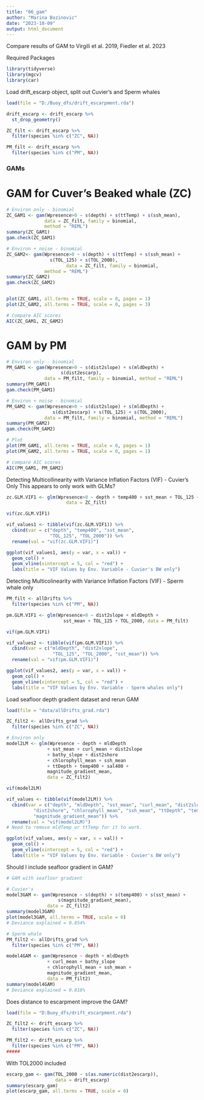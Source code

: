 ```yaml
---
title: "06_gam"
author: "Marina Bozinovic"
date: "2023-10-09"
output: html_document
---
```


Compare results of GAM to Virgili et al. 2019, Fiedler et al. 2023


Required Packages
```r
library(tidyverse)
library(mgcv)
library(car)
```

Load drift_escarp object, split out Cuvier's and Sperm whales
```r
load(file = "D:/Buoy_dfs/drift_escarpment.rda")

drift_escarp <- drift_escarp %>%
  st_drop_geometry()

ZC_filt <- drift_escarp %>% 
  filter(species %in% c("ZC", NA))

PM_filt <- drift_escarp %>% 
  filter(species %in% c("PM", NA))

```


### GAMs

# GAM for Cuver's Beaked whale (ZC)

```r
# Environ only - binomial
ZC_GAM1 <- gam(Wpresence>0 ~ s(depth) + s(ttTemp) + s(ssh_mean),
              data = ZC_filt, family = binomial, 
              method = "REML")
summary(ZC_GAM1)
gam.check(ZC_GAM1)

# Environ + noise - binomial
ZC_GAM2<- gam(Wpresence>0 ~ s(depth) + s(ttTemp) + s(ssh_mean) + 
                s(TOL_125) + s(TOL_2000),
                      data = ZC_filt, family = binomial, 
              method = "REML")
summary(ZC_GAM2)
gam.check(ZC_GAM2)


plot(ZC_GAM1, all.terms = TRUE, scale = 0, pages = 1)
plot(ZC_GAM2, all.terms = TRUE, scale = 0, pages = 3)

# Compare AIC scores
AIC(ZC_GAM1, ZC_GAM2)
```

# GAM by PM

```r
# Environ only - binomial
PM_GAM1 <- gam(Wpresence>0 ~ s(dist2slope) + s(mldDepth) + 
                    s(dist2escarp),
              data = PM_filt, family = binomial, method = "REML")
summary(PM_GAM1)
gam.check(PM_GAM1)

# Environ + noise - binomial
PM_GAM2 <- gam(Wpresence>0 ~ s(dist2slope) + s(mldDepth) + 
                 s(dist2escarp) + s(TOL_125) + s(TOL_2000),
              data = PM_filt, family = binomial, method = "REML")
summary(PM_GAM2)
gam.check(PM_GAM2)

# Plot
plot(PM_GAM1, all.terms = TRUE, scale = 0, pages = 1)
plot(PM_GAM2, all.terms = TRUE, scale = 0, pages = 1)

# compare AIC scores
AIC(PM_GAM1, PM_GAM2)

```


Detecting Multicollinearity with Variance Inflation Factors (VIF) - Cuvier's Only
This appears to only work with GLMs?
```r
zc.GLM.VIF1 <- glm(Wpresence>0 ~ depth + temp400 + sst_mean + TOL_125 + TOL_2000,
                      data = ZC_filt)

vif(zc.GLM.VIF1)

vif_values1 <- tibble(vif(zc.GLM.VIF1)) %>%
  cbind(var = c("depth", "temp400", "sst_mean",
                "TOL_125", "TOL_2000")) %>%
  rename(val = "vif(zc.GLM.VIF1)")

ggplot(vif_values1, aes(y = var, x = val)) + 
  geom_col() + 
  geom_vline(xintercept = 5, col = "red") +
  labs(title = "VIF Values by Env. Variable - Cuvier's BW only")
```


Detecting Multicolinearity with Variance Inflation Factors (VIF) - Sperm whale only
```r
PM_filt <- allDrifts %>% 
  filter(species %in% c("PM", NA))

pm.GLM.VIF1 <- glm(Wpresence>0 ~ dist2slope + mldDepth +
                     sst_mean + TOL_125 + TOL_2000, data = PM_filt)

vif(pm.GLM.VIF1)

vif_values2 <- tibble(vif(pm.GLM.VIF1)) %>%
  cbind(var = c("mldDepth", "dist2slope",
                 "TOL_125", "TOL_2000", "sst_mean")) %>%
  rename(val = "vif(pm.GLM.VIF1)")

ggplot(vif_values2, aes(y = var, x = val)) + 
  geom_col() + 
  geom_vline(xintercept = 5, col = "red") +
  labs(title = "VIF Values by Env. Variable - Sperm whales only")
```







Load seafloor depth gradient dataset and rerun GAM
```r
load(file = "data/allDrifts_grad.rda")

ZC_filt2 <- allDrifts_grad %>% 
  filter(species %in% c("ZC", NA))

# Environ only
model2LM <- glm(Wpresence ~ depth + mldDepth
               + sst_mean + curl_mean + dist2slope
               + bathy_slope + dist2shore 
               + chlorophyll_mean + ssh_mean 
               + ttDepth + temp400 + sal400 +
               magnitude_gradient_mean,
               data = ZC_filt2)

vif(model2LM)

vif_values <- tibble(vif(model2LM)) %>%
  cbind(var = c("depth", "mldDepth", "sst_mean", "curl_mean", "dist2slope", "bathy_slope",
          "dist2shore", "chlorophyll_mean", "ssh_mean", "ttDepth", "temp400", "sal400",
          "magnitude_gradient_mean")) %>%
  rename(val = "vif(model2LM)")
# Need to remove mldTemp or ttTemp for it to work.

ggplot(vif_values, aes(y = var, x = val)) + 
  geom_col() + 
  geom_vline(xintercept = 5, col = "red") +
  labs(title = "VIF Values by Env. Variable - Cuvier's BW only")
```

Should I include seafloor gradient in GAM?
```r
# GAM with seafloor gradient

# Cuvier's
model3GAM <- gam(Wpresence ~ s(depth) + s(temp400) + s(sst_mean) + 
                   s(magnitude_gradient_mean),
               data = ZC_filt2)
summary(model3GAM)
plot(model3GAM, all.terms = TRUE, scale = 0)
# Deviance explained = 0.854%

# Sperm whale
PM_filt2 <- allDrifts_grad %>% 
  filter(species %in% c("PM", NA))

model4GAM <- gam(Wpresence ~ depth + mldDepth
               + curl_mean + bathy_slope
               + chlorophyll_mean + ssh_mean +
               magnitude_gradient_mean,
               data = PM_filt2)
summary(model4GAM)
# Deviance explained = 0.816%
```
Does distance to escarpment improve the GAM?
```r
load(file = "D:Buoy_dfs/drift_escarpment.rda")

ZC_filt2 <- drift_escarp %>% 
  filter(species %in% c("ZC", NA))

PM_filt2 <- drift_escarp %>% 
  filter(species %in% c("PM", NA))
#####
```


With TOL2000 included
```r
escarp_gam <- gam(TOL_2000 ~ s(as.numeric(dist2escarp)), 
                  data = drift_escarp)
summary(escarp_gam)
plot(escarp_gam, all.terms = TRUE, scale = 0)
```

